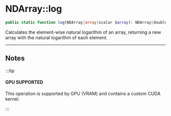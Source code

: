 
# NDArray::log

```php
public static function log(NDArray|array|scalar $array): NDArray|double;
```
Calculates the element-wise natural logarithm of an array, returning
a new array with the natural logarithm of each element.

---

## Notes

:::tip

#### GPU SUPPORTED
This operation is supported by GPU (VRAM) and contains a custom CUDA kernel.

:::
